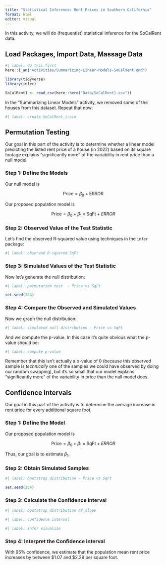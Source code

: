 ```yaml
---
title: "Statistical Inference: Rent Prices in Southern California"
format: html
editor: visual
---
```


In this activity, we will do (frequentist) statistical inference for the SoCalRent data.

## Load Packages, Import Data, Massage Data

```r
#| label: do this first
here::i_am("Activities/Summarizing-Linear-Models-SoCalRent.qmd")

library(tidyverse)
library(infer)

SoCalRent1 <- read_csv(here::here("Data/SoCalRent1.csv"))
```

In the "Summarizing Linear Models" activity, we removed some of the houses from this dataset. Repeat that now:

```r
#| label: create SoCalRent_train


```

## Permutation Testing

Our goal in this part of the activity is to determine whether a linear model predicting the listed rent price of a house (in 2022) based on its square footage explains "significantly more" of the variability in rent price than a null model.

### Step 1: Define the Models

Our null model is

$$
\text{Price} = \beta_0 + \text{ERROR}
$$

Our proposed population model is

$$
\text{Price} = \beta_0 + \beta_1 \times \text{SqFt} + ERROR
$$

### Step 2: Observed Value of the Test Statistic

Let's find the observed R-squared value using techniques in the `infer` package:

```r
#| label: observed R-squared SqFt

```

### Step 3: Simulated Values of the Test Statistic

Now let's generate the null distribution:

```r
#| label: permutation test  - Price vs SqFt

set.seed(284)

```

### Step 4: Compare the Observed and Simulated Values

Now we graph the null distribution:

```r
#| label: simulated null distribution - Price vs SqFt

```

And we compute the p-value. In this case it's quite obvious what the p-value should be:

```r
#| label: compute p-value


```

Remember that this isn't actually a p-value of 0 (because this observed sample is *technically* one of the samples we could have observed by doing our random swapping), but it's so small that our model explains "significantly more" of the variability in price than the null model does.

## Confidence Intervals

Our goal in this part of the activity is to determine the average increase in rent price for every additional square foot.

### Step 1: Define the Model

Our proposed population model is

$$
\text{Price} = \beta_0 + \beta_1 \times \text{SqFt} + ERROR
$$

Thus, our goal is to estimate $\beta_1$.

### Step 2: Obtain Simulated Samples

```r
#| label: bootstrap distribution - Price vs SqFt

set.seed(284)


```

### Step 3: Calculate the Confidence Interval

```r
#| label: bootstrap distribution of slope


```

```r
#| label: confidence interval

```

```r
#| label: infer visualize

```

### Step 4: Interpret the Confidence Interval

With 95% confidence, we estimate that the population mean rent price increases by between $\$1.07$ and $\$2.29$ per square foot. 